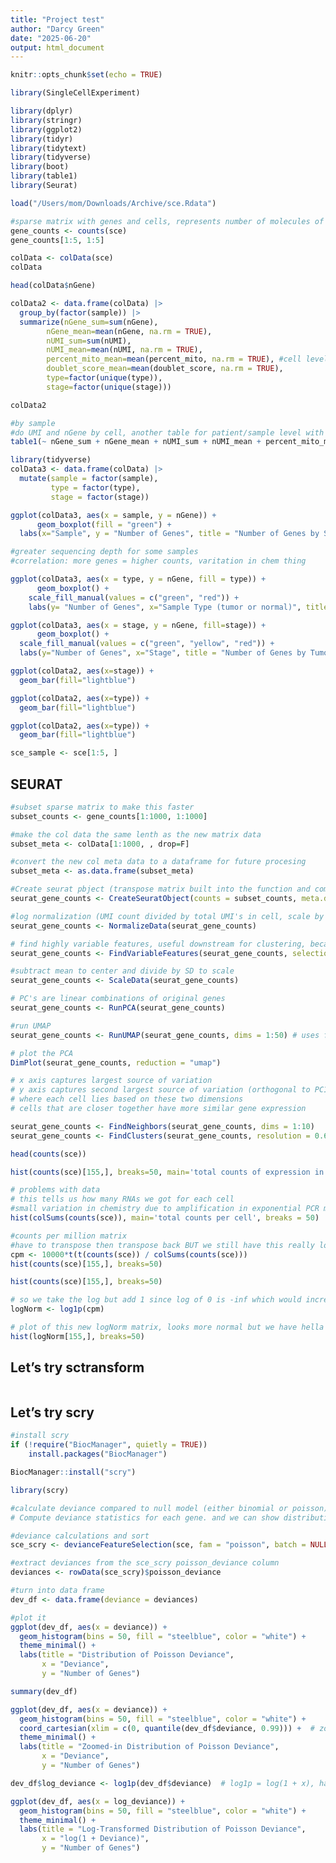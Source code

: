 ```yaml
---
title: "Project test"
author: "Darcy Green"
date: "2025-06-20"
output: html_document
---
```


```r
knitr::opts_chunk$set(echo = TRUE)
```

```r
library(SingleCellExperiment)
```

```r
library(dplyr)
library(stringr)
library(ggplot2)
library(tidyr)
library(tidytext)
library(tidyverse)
library(boot)
library(table1)
library(Seurat)
```


```r
load("/Users/mom/Downloads/Archive/sce.Rdata")
```

```r
#sparse matrix with genes and cells, represents number of molecules of each gene's RNA in each cell
gene_counts <- counts(sce)
gene_counts[1:5, 1:5]
```

```r
colData <- colData(sce)
colData
```
```r
head(colData$nGene)
```

```r
colData2 <- data.frame(colData) |>
  group_by(factor(sample)) |>
  summarize(nGene_sum=sum(nGene), 
        nGene_mean=mean(nGene, na.rm = TRUE),
        nUMI_sum=sum(nUMI),
        nUMI_mean=mean(nUMI, na.rm = TRUE),
        percent_mito_mean=mean(percent_mito, na.rm = TRUE), #cell level percentage
        doublet_score_mean=mean(doublet_score, na.rm = TRUE), 
        type=factor(unique(type)),
        stage=factor(unique(stage)))
```

```r
colData2
```
```r
#by sample
#do UMI and nGene by cell, another table for patient/sample level with stage/type
table1(~ nGene_sum + nGene_mean + nUMI_sum + nUMI_mean + percent_mito_mean + doublet_score_mean + stage + type, data=colData2)
```


```r
library(tidyverse)
colData3 <- data.frame(colData) |>
  mutate(sample = factor(sample),
         type = factor(type),
         stage = factor(stage))

ggplot(colData3, aes(x = sample, y = nGene)) +
      geom_boxplot(fill = "green") +
  labs(x="Sample", y = "Number of Genes", title = "Number of Genes by Sample") #each dot represents a cell

#greater sequencing depth for some samples
#correlation: more genes = higher counts, varitation in chem thing
```
```r
ggplot(colData3, aes(x = type, y = nGene, fill = type)) +
      geom_boxplot() +
    scale_fill_manual(values = c("green", "red")) +
    labs(y= "Number of Genes", x="Sample Type (tumor or normal)", title = "Number of Genes by Sample Type")
```
```r
ggplot(colData3, aes(x = stage, y = nGene, fill=stage)) +
      geom_boxplot() +
  scale_fill_manual(values = c("green", "yellow", "red")) +
  labs(y="Number of Genes", x="Stage", title = "Number of Genes by Tumor Stage")
```
```r
ggplot(colData2, aes(x=stage)) +
  geom_bar(fill="lightblue")
```
```r
ggplot(colData2, aes(x=type)) +
  geom_bar(fill="lightblue")
```

```r
ggplot(colData2, aes(x=type)) +
  geom_bar(fill="lightblue")
```


```r
sce_sample <- sce[1:5, ]
```

## SEURAT

```r

#subset sparse matrix to make this faster
subset_counts <- gene_counts[1:1000, 1:1000]

#make the col data the same lenth as the new matrix data
subset_meta <- colData[1:1000, , drop=F]

#convert the new col meta data to a dataframe for future procesing
subset_meta <- as.data.frame(subset_meta)

#Create seurat pbject (transpose matrix built into the function and combine the two new subsetted data frames) we have cell on x, rna on y
seurat_gene_counts <- CreateSeuratObject(counts = subset_counts, meta.data = subset_meta)

#log normalization (UMI count divided by total UMI's in cell, scale by 10,000, ln val)
seurat_gene_counts <- NormalizeData(seurat_gene_counts) 

# find highly variable features, useful downstream for clustering, because much gene expression is noisy and the same across cells
seurat_gene_counts <- FindVariableFeatures(seurat_gene_counts, selection.method = "vst", nfeatures=2000) 

#subtract mean to center and divide by SD to scale
seurat_gene_counts <- ScaleData(seurat_gene_counts) 

# PC's are linear combinations of original genes
seurat_gene_counts <- RunPCA(seurat_gene_counts)

#run UMAP
seurat_gene_counts <- RunUMAP(seurat_gene_counts, dims = 1:50) # uses first 10 PC's to visualize
```

```r
# plot the PCA
DimPlot(seurat_gene_counts, reduction = "umap")

# x axis captures largest source of variation
# y axis captures second largest source of variation (orthogonal to PC1)
# where each cell lies based on these two dimensions
# cells that are closer together have more similar gene expression
```

```r
seurat_gene_counts <- FindNeighbors(seurat_gene_counts, dims = 1:10)
seurat_gene_counts <- FindClusters(seurat_gene_counts, resolution = 0.6, algorithm = 3)

```
```r
head(counts(sce))
```


```r
hist(counts(sce)[155,], breaks=50, main='total counts of expression in Gene 155')
```

```r
# problems with data
# this tells us how many RNAs we got for each cell
#small variation in chemistry due to amplification in exponential PCR means that we have a weird distribution; e.g. difference in total rna counts per cell
hist(colSums(counts(sce)), main='total counts per cell', breaks = 50)
```

```r
#counts per million matrix
#have to transpose then transpose back BUT we still have this really long tail
cpm <- 10000*t(t(counts(sce)) / colSums(counts(sce)))
hist(counts(sce)[155,], breaks=50)
```

```r
hist(counts(sce)[155,], breaks=50)
```


```r
# so we take the log but add 1 since log of 0 is -inf which would increase outliers!
logNorm <- log1p(cpm)
```

```r
# plot of this new logNorm matrix, looks more normal but we have hella outliers at 0 still
hist(logNorm[155,], breaks=50)
```


## Let's try sctransform
```r

```

## Let's try scry

```r
#install scry
if (!require("BiocManager", quietly = TRUE))
    install.packages("BiocManager")

BiocManager::install("scry")
```

```r
library(scry)
```

```r
#calculate deviance compared to null model (either binomial or poisson)
# Compute deviance statistics for each gene. and we can show distribution of these deviances, weed out genes that aren't important and then use PCA UMAP on those genes. 

#deviance calculations and sort
sce_scry <- devianceFeatureSelection(sce, fam = "poisson", batch = NULL)

```

```r
#extract deviances from the sce_scry poisson_deviance column
deviances <- rowData(sce_scry)$poisson_deviance

#turn into data frame
dev_df <- data.frame(deviance = deviances)

#plot it
ggplot(dev_df, aes(x = deviance)) +
  geom_histogram(bins = 50, fill = "steelblue", color = "white") +
  theme_minimal() +
  labs(title = "Distribution of Poisson Deviance",
       x = "Deviance",
       y = "Number of Genes")

```

```r
summary(dev_df)
```
```r
ggplot(dev_df, aes(x = deviance)) +
  geom_histogram(bins = 50, fill = "steelblue", color = "white") +
  coord_cartesian(xlim = c(0, quantile(dev_df$deviance, 0.99))) +  # zoom into 99th percentile
  theme_minimal() +
  labs(title = "Zoomed-in Distribution of Poisson Deviance",
       x = "Deviance",
       y = "Number of Genes")
```
```r
dev_df$log_deviance <- log1p(dev_df$deviance)  # log1p = log(1 + x), handles zeros safely

ggplot(dev_df, aes(x = log_deviance)) +
  geom_histogram(bins = 50, fill = "steelblue", color = "white") +
  theme_minimal() +
  labs(title = "Log-Transformed Distribution of Poisson Deviance",
       x = "log(1 + Deviance)",
       y = "Number of Genes")
```


